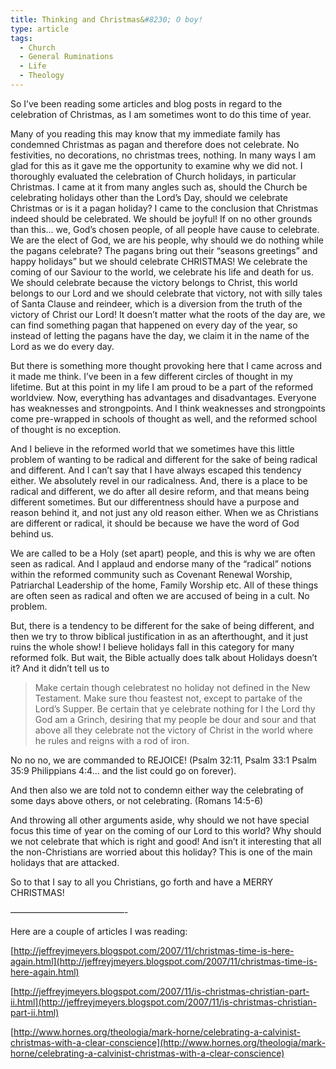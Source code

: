 ```yaml
---
title: Thinking and Christmas&#8230; O boy!
type: article
tags:
  - Church
  - General Ruminations
  - Life
  - Theology
---
```


So I’ve been reading some articles and blog posts in regard to the celebration of Christmas, as I am sometimes wont to do this time of year.

Many of you reading this may know that my immediate family has condemned Christmas as pagan and therefore does not celebrate. No festivities, no decorations, no christmas trees, nothing. In many ways I am glad for this as it gave me the opportunity to examine why we did not. I thoroughly evaluated the celebration of Church holidays, in particular Christmas. I came at it from many angles such as, should the Church be celebrating holidays other than the Lord’s Day, should we celebrate Christmas or is it a pagan holiday? I came to the conclusion that Christmas indeed should be celebrated. We should be joyful! If on no other grounds than this… we, God’s chosen people, of all people have cause to celebrate. We are the elect of God, we are his people, why should we do nothing while the pagans celebrate? The pagans bring out their “seasons greetings” and happy holidays” but we should celebrate CHRISTMAS! We celebrate the coming of our Saviour to the world, we celebrate his life and death for us. We should celebrate because the victory belongs to Christ, this world belongs to our Lord and we should celebrate that victory, not with silly tales of Santa Clause and reindeer, which is a diversion from the truth of the victory of Christ our Lord! It doesn’t matter what the roots of the day are, we can find something pagan that happened on every day of the year, so instead of letting the pagans have the day, we claim it in the name of the Lord as we do every day.

But there is something more thought provoking here that I came across and it made me think. I’ve been in a few different circles of thought in my lifetime. But at this point in my life I am proud to be a part of the reformed worldview. Now, everything has advantages and disadvantages. Everyone has weaknesses and strongpoints. And I think weaknesses and strongpoints come pre-wrapped in schools of thought as well, and the reformed school of thought is no exception.

And I believe in the reformed world that we sometimes have this little problem of wanting to be radical and different for the sake of being radical and different. And I can’t say that I have always escaped this tendency either. We absolutely revel in our radicalness. And, there is a place to be radical and different, we do after all desire reform, and that means being different sometimes. But our differentness should have a purpose and reason behind it, and not just any old reason either. When we as Christians are different or radical, it should be because we have the word of God behind us.

We are called to be a Holy (set apart) people, and this is why we are often seen as radical. And I applaud and endorse many of the “radical” notions within the reformed community such as Covenant Renewal Worship, Patriarchal Leadership of the home, Family Worship etc. All of these things are often seen as radical and often we are accused of being in a cult. No problem.

But, there is a tendency to be different for the sake of being different, and then we try to throw biblical justification in as an afterthought, and it just ruins the whole show! I believe holidays fall in this category for many reformed folk. But wait, the Bible actually does talk about Holidays doesn’t it? And it didn’t tell us to

> Make certain though celebratest no holiday not defined in the New Testament. Make sure thou feastest not, except to partake of the Lord’s Supper. Be certain that ye celebrate nothing for I the Lord thy God am a Grinch, desiring that my people be dour and sour and that above all they celebrate not the victory of Christ in the world where he rules and reigns with a rod of iron.

No no no, we are commanded to REJOICE! (Psalm 32:11, Psalm 33:1 Psalm 35:9 Philippians 4:4… and the list could go on forever).

And then also we are told not to condemn either way the celebrating of some days above others, or not celebrating. (Romans 14:5-6)

And throwing all other arguments aside, why should we not have special focus this time of year on the coming of our Lord to this world? Why should we not celebrate that which is right and good! And isn’t it interesting that all the non-Christians are worried about this holiday? This is one of the main holidays that are attacked.

So to that I say to all you Christians, go forth and have a MERRY CHRISTMAS!

—————————————-

Here are a couple of articles I was reading:

[http://jeffreyjmeyers.blogspot.com/2007/11/christmas-time-is-here-again.html](http://jeffreyjmeyers.blogspot.com/2007/11/christmas-time-is-here-again.html)

[http://jeffreyjmeyers.blogspot.com/2007/11/is-christmas-christian-part-ii.html](http://jeffreyjmeyers.blogspot.com/2007/11/is-christmas-christian-part-ii.html)

[http://www.hornes.org/theologia/mark-horne/celebrating-a-calvinist-christmas-with-a-clear-conscience](http://www.hornes.org/theologia/mark-horne/celebrating-a-calvinist-christmas-with-a-clear-conscience)
